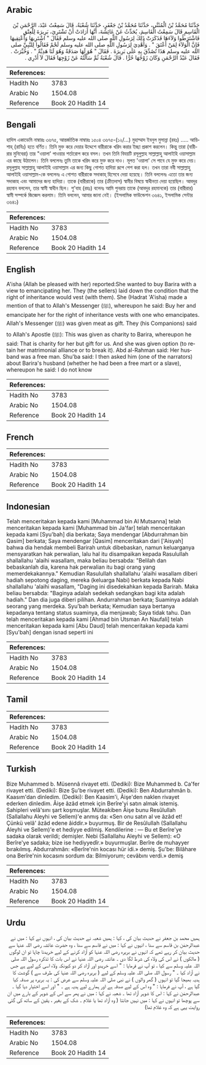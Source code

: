 ## Arabic


<div dir="rtl" lang="ar" style={{fontSize:'larger',backgroundColor:'#f8f9fa',padding:20}}>
حَدَّثَنَا مُحَمَّدُ بْنُ الْمُثَنَّى، حَدَّثَنَا مُحَمَّدُ بْنُ جَعْفَرٍ، حَدَّثَنَا شُعْبَةُ، قَالَ سَمِعْتُ عَبْدَ، الرَّحْمَنِ بْنَ الْقَاسِمِ قَالَ سَمِعْتُ الْقَاسِمَ، يُحَدِّثُ عَنْ عَائِشَةَ، أَنَّهَا أَرَادَتْ أَنْ تَشْتَرِيَ، بَرِيرَةَ لِلْعِتْقِ فَاشْتَرَطُوا وَلاَءَهَا فَذَكَرَتْ ذَلِكَ لِرَسُولِ اللَّهِ صلى الله عليه وسلم فَقَالَ ‏"‏ اشْتَرِيهَا وَأَعْتِقِيهَا فَإِنَّ الْوَلاَءَ لِمَنْ أَعْتَقَ ‏"‏ ‏.‏ وَأُهْدِيَ لِرَسُولِ اللَّهِ صلى الله عليه وسلم لَحْمٌ فَقَالُوا لِلنَّبِيِّ صلى الله عليه وسلم هَذَا تُصُدِّقَ بِهِ عَلَى بَرِيرَةَ ‏.‏ فَقَالَ ‏"‏ هُوَ لَهَا صَدَقَةٌ وَهُوَ لَنَا هَدِيَّةٌ ‏"‏ ‏.‏ وَخُيِّرَتْ ‏.‏ فَقَالَ عَبْدُ الرَّحْمَنِ وَكَانَ زَوْجُهَا حُرًّا ‏.‏ قَالَ شُعْبَةُ ثُمَّ سَأَلْتُهُ عَنْ زَوْجِهَا فَقَالَ لاَ أَدْرِي ‏.‏
</div>
<div style={{backgroundColor:'#f8f9fa',padding:20, marginBottom: 10}}><table> <thead> <tr> <th>References:</th> <th></th> </tr> </thead> <tbody><tr><td>Hadith No</td><td>3783</td></tr><tr><td>Arabic No</td><td>1504.08</td></tr><tr><td>Reference</td><td>Book 20 Hadith 14</td></tr></tbody></table></div>

## Bengali


<div dir="ltr" lang="bn" style={{fontSize:'larger',backgroundColor:'#f8f9fa',padding:20}}>
হাদিস একাডেমি নাম্বারঃ ৩৬৭৫, আন্তর্জাতিক নাম্বারঃ ১৫০৪ ৩৬৭৫-(১২/...) মুহাম্মাদ ইবনুল মুসান্না (রহঃ) ..... আয়িশাহ্ (রাযিঃ) হতে বর্ণিত। তিনি মুক্ত করে দেয়ার উদ্দেশে বারীরাকে খরিদ করার ইচ্ছা প্রকাশ করলেন। কিন্তু তারা (বারীরার মুনিবেরা) তার "ওয়ালা' পাওয়ার শর্তারোপ করে বসল। তখন তিনি বিযয়টি রসূলুল্লাহ সাল্লাল্লাহু আলাইহি ওয়াসাল্লাম এর কাছে উঠালেন। তিনি বললেনঃ তুমি তাকে খরিদ করে মুক্ত করে দাও। মূলত 'ওয়ালা' সে পাবে যে মুক্ত করে দেয়। রসূলুল্লাহ সাল্লাল্লাহু আলাইহি ওয়াসাল্লাম এর জন্য কিছু গোশত হাদিয়া রূপে পেশ করা হল। তখন তারা নবী সাল্লাল্লাহু আলাইহি ওয়াসাল্লাম-কে বললেনঃ এ গোশত বারীরাকে সদাকাহ্ হিসেবে দেয়া হয়েছে। তিনি বললেনঃ এতো তার জন্য সদাকাহ এবং আমাদের জন্য হাদিয়া। তাকে (বারীরাকে) তার (ক্রীতদাস) স্বামীর বিষয়ে স্বাধীনতা দেয়া হয়েছিল। আবদুর রহমান বললেন, তার স্বামী স্বাধীন ছিল। শু'বাহ (রহঃ) বলেনঃ আমি পুনরায় তাকে (আবদুর রহমানকে) তার (বারীরার) স্বামী সম্পর্কে জিজ্ঞেস করলাম। তিনি বললেন, আমার জানা নেই। (ইসলামিক ফাউন্ডেশন ৩৬৪১, ইসলামিক সেন্টার ৩৬৪১)
</div>
<div style={{backgroundColor:'#f8f9fa',padding:20, marginBottom: 10}}><table> <thead> <tr> <th>References:</th> <th></th> </tr> </thead> <tbody><tr><td>Hadith No</td><td>3783</td></tr><tr><td>Arabic No</td><td>1504.08</td></tr><tr><td>Reference</td><td>Book 20 Hadith 14</td></tr></tbody></table></div>

## English


<div dir="ltr" lang="en" style={{fontSize:'larger',backgroundColor:'#f8f9fa',padding:20}}>
A'isha (Allah be pleased with her) reported:She wanted to buy Barira with a view to emancipating her. They (the sellers) laid down the condition that the right of inheritance would vest (with them). She (Hadrat 'A'isha) made a mention of that to Allah's Messenger (ﷺ), whereupon he said: Buy her and emancipate her for the right of inheritance vests with one who emancipates. Allah's Messenger (ﷺ) was given meat as gift. They (his Companions) said to Allah's Apostle (ﷺ): This was given as charity to Barira, whereupon he said: That is charity for her but gift for us. And she was given option (to retain her matrimonial alliance or to break it). Abd al-Rahman said: Her husband was a free man. Shu'ba said: I then asked him (one of the narrators) about Barira's husband (whether he had been a free mart or a slave), whereupon he said: I do not know
</div>
<div style={{backgroundColor:'#f8f9fa',padding:20, marginBottom: 10}}><table> <thead> <tr> <th>References:</th> <th></th> </tr> </thead> <tbody><tr><td>Hadith No</td><td>3783</td></tr><tr><td>Arabic No</td><td>1504.08</td></tr><tr><td>Reference</td><td>Book 20 Hadith 14</td></tr></tbody></table></div>

## French


<div dir="ltr" lang="fr" style={{fontSize:'larger',backgroundColor:'#f8f9fa',padding:20}}>

</div>
<div style={{backgroundColor:'#f8f9fa',padding:20, marginBottom: 10}}><table> <thead> <tr> <th>References:</th> <th></th> </tr> </thead> <tbody><tr><td>Hadith No</td><td>3783</td></tr><tr><td>Arabic No</td><td>1504.08</td></tr><tr><td>Reference</td><td>Book 20 Hadith 14</td></tr></tbody></table></div>

## Indonesian


<div dir="ltr" lang="id" style={{fontSize:'larger',backgroundColor:'#f8f9fa',padding:20}}>
Telah menceritakan kepada kami [Muhammad bin Al Mutsanna] telah menceritakan kepada kami [Muhammad bin Ja'far] telah menceritakan kepada kami [Syu'bah] dia berkata; Saya mendengar [Abdurrahman bin Qasim] berkata; Saya mendengar [Qasim] menceritakan dari ['Aisyah] bahwa dia hendak membeli Barirah untuk dibebaskan, namun keluarganya mensyaratkan hak perwalian, lalu hal itu disampaikan kepada Rasulullah shallallahu 'alaihi wasallam, maka beliau bersabda: "Belilah dan bebaskanlah dia, karena hak perwalian itu bagi orang yang memerdekakannya." Kemudian Rasulullah shallallahu 'alaihi wasallam diberi hadiah sepotong daging, mereka (keluarga Nabi) berkata kepada Nabi shallallahu 'alaihi wasallam, "Daging ini disedekahkan kepada Barirah. Maka beliau bersabda: "Baginya adalah sedekah sedangkan bagi kita adalah hadiah." Dan dia juga diberi pilihan. Andurrahman berkata; Suaminya adalah seorang yang merdeka. Syu'bah berkata; Kemudian saya bertanya kepadanya tentang status suaminya, dia menjawab; Saya tidak tahu. Dan telah menceritakan kepada kami [Ahmad bin Utsman An Naufali] telah menceritakan kepada kami [Abu Daud] telah menceritakan kepada kami [Syu'bah] dengan isnad seperti ini
</div>
<div style={{backgroundColor:'#f8f9fa',padding:20, marginBottom: 10}}><table> <thead> <tr> <th>References:</th> <th></th> </tr> </thead> <tbody><tr><td>Hadith No</td><td>3783</td></tr><tr><td>Arabic No</td><td>1504.08</td></tr><tr><td>Reference</td><td>Book 20 Hadith 14</td></tr></tbody></table></div>

## Tamil


<div dir="ltr" lang="ta" style={{fontSize:'larger',backgroundColor:'#f8f9fa',padding:20}}>

</div>
<div style={{backgroundColor:'#f8f9fa',padding:20, marginBottom: 10}}><table> <thead> <tr> <th>References:</th> <th></th> </tr> </thead> <tbody><tr><td>Hadith No</td><td>3783</td></tr><tr><td>Arabic No</td><td>1504.08</td></tr><tr><td>Reference</td><td>Book 20 Hadith 14</td></tr></tbody></table></div>

## Turkish


<div dir="ltr" lang="tr" style={{fontSize:'larger',backgroundColor:'#f8f9fa',padding:20}}>
Bize Muhammed b. Müsennâ rivayet etti. (Dediki): Bize Muhammed b. Ca'fer rivayet etti. (Dediki): Bize Şu'be rivayet etti. (Dediki): Ben Abdurrahmân b. Kaasım'dan dinledim. (Dediki): Ben Kaasim'i, Âişe'den naklen rivayet ederken dinledim. Âişe âzâd etmek için Berîre'yi satın almak istemiş. Sahipleri velâ'sını şart koşmuşlar. Müteakiben Âişe bunu Resûlullah (Sallallahu Aleyhi ve Sellem)'e anmış da: «Sen onu satın al ve âzâd et! Çünkü velâ' âzâd edene âiddir.» buyurmuş. Bir de Resûlullah (Sallallahu Aleyhi ve Sellem)'e et hediyye edilmiş. Kendilerine : — Bu et Berîre'ye sadaka olarak verildi; demişler. Nebi (Sallallahu Aleyhi ve Sellem): «O Berîre'ye sadaka; bize ise hediyyedîr.» buyurmuşlar. Berîre de muhayyer bırakılmış. Abdurrahmân: «Berîre'nin kocası hür idi.» demiş. Şu'be: Bilâhare ona Berîre'nin kocasını sordum da: Bilmiyorum; cevâbını verdi.» demiş
</div>
<div style={{backgroundColor:'#f8f9fa',padding:20, marginBottom: 10}}><table> <thead> <tr> <th>References:</th> <th></th> </tr> </thead> <tbody><tr><td>Hadith No</td><td>3783</td></tr><tr><td>Arabic No</td><td>1504.08</td></tr><tr><td>Reference</td><td>Book 20 Hadith 14</td></tr></tbody></table></div>

## Urdu


<div dir="rtl" lang="ur" style={{fontSize:'larger',backgroundColor:'#f8f9fa',padding:20}}>
ہمیں محمد بن جعفر نے حدیث بیان کی ، کہا : ہمیں شعبہ نے حدیث بیان کی ، انہوں نے کہا : میں نے عبدالرحمٰن بن قاسم سے سنا ، انہوں نے کہا : میں نے قاسم سے سنا ، وہ حضرت عائشہ رضی اللہ عنہا سے حدیث بیان کر رہے تھے کہ انہوں نے بریرہ رضی اللہ عنہا کو آزاد کرنے کے لیے خریدنا چاہا تو ان لوگوں ( مالکوں ) نے اس کی ولاء کی شرط لگا دی ۔ عائشہ رضی اللہ عنہا نے اس بات کا تذکرہ رسول اللہ صلی اللہ علیہ وسلم سے کیا ، تو آپ نے فرمایا : " اسے خریدو اور آزاد کر دو کیونکہ ولاء اسی کے لیے ہے جس نے آزاد کیا ۔ " رسول اللہ صلی اللہ علیہ وسلم کے لیے ( بریرہ رضی اللہ عنہا کی طرف سے ) گوشت کا ہدیہ بھیجا گیا تو انہوں ( گھر والوں ) نے نبی صلی اللہ علیہ وسلم سے عرض کی : یہ بریرہ پر صدقہ کیا گیا ہے ، آپ نے فرمایا : " وہ اس کے لیے صدقہ ہے اور ہمارے لیے ہدیہ ہے ۔ " اور اسے اختیار دیا گیا ۔ عبدالرحمٰن نے کہا : اس کا شوہر آزاد تھا ۔ شعبہ نے کہا : میں نے پھر سے اس کے شوہر کے بارے میں ان سے پوچھا تو انہوں نے کہا : میں نہیں جانتا ( وہ آزاد تھا یا غلام ۔ شک کے بغیر ، یقین کے ساتھ کی گئی روایت یہی ہے کہ وہ غلام تھا)
</div>
<div style={{backgroundColor:'#f8f9fa',padding:20, marginBottom: 10}}><table> <thead> <tr> <th>References:</th> <th></th> </tr> </thead> <tbody><tr><td>Hadith No</td><td>3783</td></tr><tr><td>Arabic No</td><td>1504.08</td></tr><tr><td>Reference</td><td>Book 20 Hadith 14</td></tr></tbody></table></div>